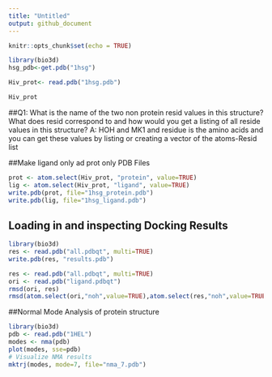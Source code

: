 ```yaml
---
title: "Untitled"
output: github_document
---
```


```r
knitr::opts_chunk$set(echo = TRUE)
```

```r
library(bio3d)
hsg_pdb<-get.pdb("1hsg")
```

```r
Hiv_prot<- read.pdb("1hsg.pdb")

Hiv_prot

```

##Q1: What is the name of the two non protein resid values in this structure? What does resid
correspond to and how would you get a listing of all reside values in this structure? 
A: HOH and MK1 and residue is the amino acids and you can get these values by listing or creating a vector of the atoms-Resid list

##Make ligand only ad prot only PDB Files

```r
prot <- atom.select(Hiv_prot, "protein", value=TRUE)
lig <- atom.select(Hiv_prot, "ligand", value=TRUE)
write.pdb(prot, file="1hsg_protein.pdb")
write.pdb(lig, file="1hsg_ligand.pdb")
```


## Loading in and inspecting Docking Results
```r
library(bio3d)
res <- read.pdb("all.pdbqt", multi=TRUE)
write.pdb(res, "results.pdb")
```

```r
res <- read.pdb("all.pdbqt", multi=TRUE)
ori <- read.pdb("ligand.pdbqt")
rmsd(ori, res)
rmsd(atom.select(ori,"noh",value=TRUE),atom.select(res,"noh",value=TRUE))
```
##Normal Mode Analysis of protein structure
```r
library(bio3d)
pdb <- read.pdb("1HEL")
modes <- nma(pdb)
plot(modes, sse=pdb)
# Visualize NMA results
mktrj(modes, mode=7, file="nma_7.pdb")
```


